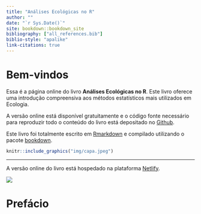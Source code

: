 ```yaml
--- 
title: "Análises Ecológicas no R"
author: ""
date: "`r Sys.Date()`"
site: bookdown::bookdown_site
bibliography: ["all_references.bib"]
biblio-style: "apalike"
link-citations: true
---
```




# Bem-vindos  {-}

Essa é a página online do livro **Análises Ecológicas no R**. Este livro oferece uma introdução compreensiva aos métodos estatísticos mais utilizados em Ecologia. 

A versão online está disponível gratuitamente e o código fonte necessário para reproduzir todo o conteúdo do livro está depositado no [Github](https://github.com/paternogbc/livro_aer). 

Este livro foi totalmente escrito em [Rmarkdown](https://rmarkdown.rstudio.com/) e compilado utilizando o pacote [bookdown](https://bookdown.org/). 

```r
knitr::include_graphics("img/capa.jpeg")

```

*** 

A versão online do livro está hospedado na plataforma [Netlify](https://www.netlify.com/).

<a href="https://www.netlify.com"><img src="https://www.netlify.com/img/global/badges/netlify-color-accent.svg"/></a>


\newpage

# Prefácio {-}

\newpage